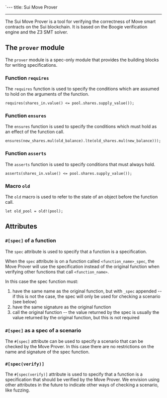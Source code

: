 `---
title: Sui Move Prover

---

The Sui Move Prover is a tool for verifying the correctness of Move smart contracts on the Sui blockchain. It is based on the Boogie verification engine and the Z3 SMT solver.

## The `prover` module

The `prover` module is a spec-only module that provides the building blocks for writing specifications.

### Function `requires`

The `requires` function is used to specify the conditions which are assumed to hold on the arguments of the function.

```move
requires(shares_in.value() <= pool.shares.supply_value());
```

### Function `ensures`

The `ensures` function is used to specify the conditions which must hold as an effect of the function call.

```move
ensures(new_shares.mul(old_balance).lte(old_shares.mul(new_balance)));
```

### Function `asserts`

The `asserts` function is used to specify conditions that must always hold.

```move
asserts(shares_in.value() <= pool.shares.supply_value());
```

### Macro `old`

The `old` macro is used to refer to the state of an object before the function call.

```move
let old_pool = old!(pool);
```

## Attributes

### `#[spec]` of a function

The `spec` attribute is used to specify that a function is a specification.

When the `spec` attribute is on a function called `<function_name>_spec`, the Move Prover will use the specification instead of the original function when verifying other functions that call `<function_name>`.

In this case the spec function must:

1. have the same name as the original function, but with `_spec` appended -- if this is not the case, the spec will only be used for checking a scenario (see below)
2. have the same signature as the original function
3. call the original function -- the value returned by the spec is usually the value returned by the original function, but this is not required

### `#[spec]` as a spec of a scenario

The `#[spec]` attribute can be used to specify a scenario that can be checked by the Move Prover. In this case there are no restrictions on the name and signature of the spec function.

### `#[spec(verify)]`

The `#[spec(verify)]` attribute is used to specify that a function is a specification that should be verified by the Move Prover.
We envision using other attributes in the future to indicate other ways of checking a scenario, like fuzzing.
